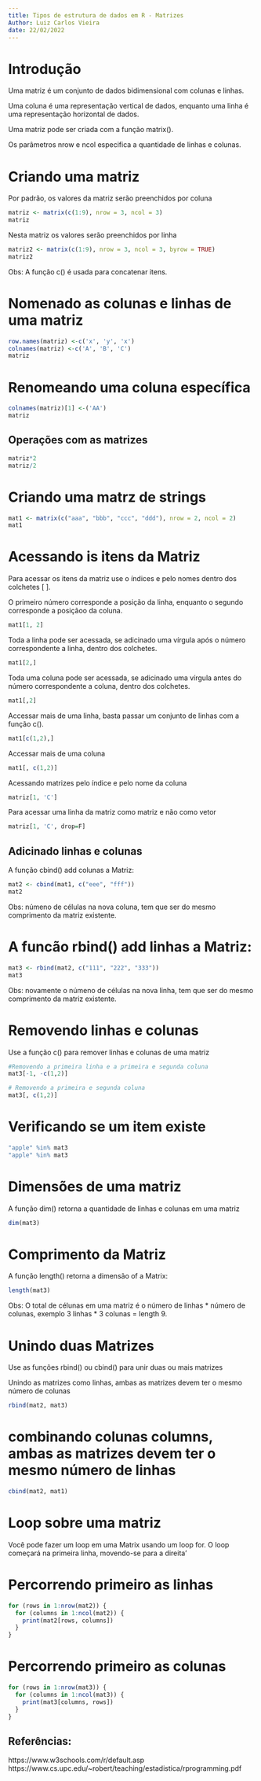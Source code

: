 ```yaml
---
title: Tipos de estrutura de dados em R - Matrizes
Author: Luiz Carlos Vieira
date: 22/02/2022
---
```


# Introdução

Uma matriz é um conjunto de dados bidimensional com colunas e linhas.

Uma coluna é uma representação vertical de dados, enquanto uma linha é uma representação horizontal de dados.

Uma matriz pode ser criada com a função matrix(). 

Os parâmetros nrow e ncol especifica a quantidade de linhas e colunas.

# Criando uma matriz 

Por padrão, os valores da matriz serão preenchidos por coluna
```r
matriz <- matrix(c(1:9), nrow = 3, ncol = 3)
matriz
```


Nesta matriz os valores serão preenchidos por linha
```r
matriz2 <- matrix(c(1:9), nrow = 3, ncol = 3, byrow = TRUE)
matriz2
```

Obs: A função c() é usada para concatenar itens.

# Nomenado as colunas e linhas de uma matriz
```r
row.names(matriz) <-c('x', 'y', 'x')
colnames(matriz) <-c('A', 'B', 'C')
matriz
```


# Renomeando uma coluna específica
```r
colnames(matriz)[1] <-('AA')
matriz
```



## Operações com as matrizes 
```r
matriz*2
matriz/2
```


# Criando uma matrz de strings 
```r
mat1 <- matrix(c("aaa", "bbb", "ccc", "ddd"), nrow = 2, ncol = 2)
mat1

```
  

# Acessando is itens da Matriz 

Para acessar os itens da matriz use o índices e pelo nomes dentro dos colchetes [ ].

O primeiro número corresponde a posição da linha, enquanto o segundo corresponde a posiçãoo da coluna.
```r
mat1[1, 2]

```


Toda a linha pode ser acessada, se adicinado uma vírgula após o número correspondente a linha, dentro dos colchetes.
```r
mat1[2,]
```

Toda uma coluna pode ser acessada, se adicinado uma vírgula antes do número correspondente a coluna, dentro dos colchetes.
```r
mat1[,2]

```


Accessar mais de uma linha, basta passar um conjunto de linhas com a função c().
```r
mat1[c(1,2),]

```


Accessar mais de uma coluna
```r
mat1[, c(1,2)]
```

Acessando matrizes pelo índice e pelo nome da coluna
```r
matriz[1, 'C']
```

Para acessar uma linha da matriz como matriz e não como vetor 
```r
matriz[1, 'C', drop=F]
```


## Adicinado linhas e colunas 

A função cbind() add colunas a Matriz:
```r
mat2 <- cbind(mat1, c("eee", "fff"))
mat2

```
  
Obs: númeno de células na nova coluna, tem que ser do mesmo comprimento da matriz existente.

# A funcão rbind() add linhas a Matriz:
```r
mat3 <- rbind(mat2, c("111", "222", "333"))
mat3

```


Obs: novamente o númeno de células na nova linha, tem que ser do mesmo comprimento da matriz existente.


# Removendo linhas e colunas

Use a função c() para remover linhas e colunas de uma matriz
```r
#Removendo a primeira linha e a primeira e segunda coluna
mat3[-1, -c(1,2)]

# Removendo a primeira e segunda coluna
mat3[, c(1,2)]
```


# Verificando se um item existe 
```r
"apple" %in% mat3
"apple" %in% mat3

```


# Dimensões de uma matriz 

A função dim() retorna a quantidade de linhas e colunas em uma matriz
```r
dim(mat3)

```
  

# Comprimento da Matriz 

A função length() retorna a dimensão of a Matrix:
```r
length(mat3)

```
  
Obs: O total de célunas em uma matriz é o número de linhas * número de colunas, exemplo 3 linhas * 3 colunas = length 9.

# Unindo duas Matrizes 
  
Use  as funções rbind() ou cbind() para unir duas ou mais matrizes
 
Unindo as matrizes como linhas, ambas as matrizes devem ter o mesmo número de colunas
```r
rbind(mat2, mat3)
```


# combinando colunas columns, ambas as matrizes devem ter o mesmo número de linhas
```r
cbind(mat2, mat1)

```


# Loop sobre uma matriz

Você pode fazer um loop em uma Matrix usando um loop for. O loop começará na primeira linha, movendo-se para a direita'

# Percorrendo primeiro as linhas
```r
for (rows in 1:nrow(mat2)) {
  for (columns in 1:ncol(mat2)) {
    print(mat2[rows, columns])
  }
}

```

# Percorrendo primeiro as colunas
```r
for (rows in 1:nrow(mat3)) {
  for (columns in 1:ncol(mat3)) {
    print(mat3[columns, rows])
  }
}

```


## Referências:

https://www.w3schools.com/r/default.asp
https://www.cs.upc.edu/~robert/teaching/estadistica/rprogramming.pdf

